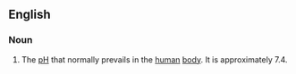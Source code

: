 ==English==

===Noun===
{{en-noun|head=[[physiologic]] [[pH]]|-}}

# {{context|biochemistry}} The [[pH]] that normally prevails in the [[human]] [[body]]. It is approximately 7.4.